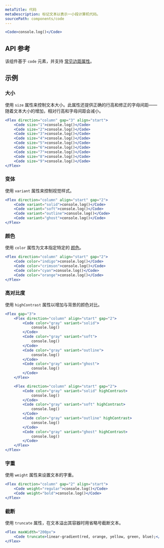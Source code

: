 ```yaml
---
metaTitle: 代码
metaDescription: 标记文本以表示一小段计算机代码。
sourcePath: components/code
---
```


```jsx live=true
<Code>console.log()</Code>
```

## API 参考

该组件基于 `code` 元素，并支持 [常见边距属性](/themes/docs/overview/layout#margin-props)。

<ThemesPropsTable defs="codePropDefs" />

## 示例

### 大小

使用 `size` 属性来控制文本大小。此属性还提供正确的行高和修正的字母间距——随着文本大小的增加，相对行高和字母间距会减小。

```jsx live=true scroll=true
<Flex direction="column" gap="3" align="start">
	<Code size="1">console.log()</Code>
	<Code size="2">console.log()</Code>
	<Code size="3">console.log()</Code>
	<Code size="4">console.log()</Code>
	<Code size="5">console.log()</Code>
	<Code size="6">console.log()</Code>
	<Code size="7">console.log()</Code>
	<Code size="8">console.log()</Code>
	<Code size="9">console.log()</Code>
</Flex>
```

### 变体

使用 `variant` 属性来控制视觉样式。

```jsx live=true
<Flex direction="column" align="start" gap="2">
	<Code variant="solid">console.log()</Code>
	<Code variant="soft">console.log()</Code>
	<Code variant="outline">console.log()</Code>
	<Code variant="ghost">console.log()</Code>
</Flex>
```

### 颜色

使用 `color` 属性为文本指定特定的 [颜色](/themes/docs/theme/color)。

```jsx live=true
<Flex direction="column" align="start" gap="2">
	<Code color="indigo">console.log()</Code>
	<Code color="crimson">console.log()</Code>
	<Code color="cyan">console.log()</Code>
	<Code color="orange">console.log()</Code>
</Flex>
```

### 高对比度

使用 `highContrast` 属性以增加与背景的颜色对比。

```jsx live=true
<Flex gap="3">
	<Flex direction="column" align="start" gap="2">
		<Code color="gray" variant="solid">
			console.log()
		</Code>
		<Code color="gray" variant="soft">
			console.log()
		</Code>
		<Code color="gray" variant="outline">
			console.log()
		</Code>
		<Code color="gray" variant="ghost">
			console.log()
		</Code>
	</Flex>

	<Flex direction="column" align="start" gap="2">
		<Code color="gray" variant="solid" highContrast>
			console.log()
		</Code>
		<Code color="gray" variant="soft" highContrast>
			console.log()
		</Code>
		<Code color="gray" variant="outline" highContrast>
			console.log()
		</Code>
		<Code color="gray" variant="ghost" highContrast>
			console.log()
		</Code>
	</Flex>
</Flex>
```

### 字重

使用 `weight` 属性来设置文本的字重。

```jsx live="true"
<Flex direction="column" gap="2" align="start">
	<Code weight="regular">console.log()</Code>
	<Code weight="bold">console.log()</Code>
</Flex>
```

### 截断

使用 `truncate` 属性，在文本溢出其容器时用省略号截断文本。

```jsx live=true line=2
<Flex maxWidth="200px">
	<Code truncate>linear-gradient(red, orange, yellow, green, blue);</Code>
</Flex>
```
